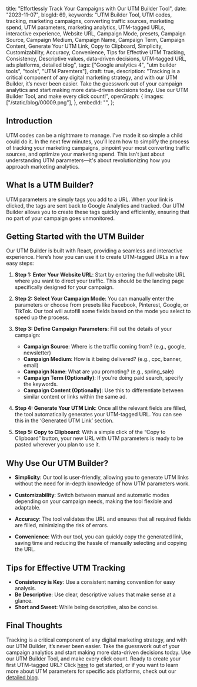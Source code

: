  title: "Effortlessly Track Your Campaigns with Our UTM Builder Tool",
 date: "2023-11-07",
 blogId: 69,
 keywords:
  "UTM Builder Tool, UTM codes, tracking, marketing campaigns, converting traffic sources, marketing spend, UTM parameters, marketing analytics, UTM-tagged URLs, interactive experience, Website URL, Campaign Mode, presets, Campaign Source, Campaign Medium, Campaign Name, Campaign Term, Campaign Content, Generate Your UTM Link, Copy to Clipboard, Simplicity, Customizability, Accuracy, Convenience, Tips for Effective UTM Tracking, Consistency, Descriptive values, data-driven decisions, UTM-tagged URL, ads platforms, detailed blog",
 tags: ["Google analytics 4", "utm builder tools", "tools", "UTM Paremters"],
 draft: true,
 description:
  "Tracking is a critical component of any digital marketing strategy, and with our UTM Builder, it’s never been easier. Take the guesswork out of your campaign analytics and start making more data-driven decisions today. Use our UTM Builder Tool, and make every click count!",
 openGraph: {
  images: ["/static/blog/00009.png"],
 },
 embedId: "",
};

<BlogHeader metadata={metadata} />

## Introduction

UTM codes can be a nightmare to manage. I've made it so simple a child could do it. In the next few minutes, you'll learn how to simplify the process of tracking your marketing campaigns, pinpoint your most converting traffic sources, and optimize your marketing spend. This isn't just about understanding UTM parameters—it's about revolutionizing how you approach marketing analytics.

## What Is a UTM Builder?

UTM parameters are simply tags you add to a URL. When your link is clicked, the tags are sent back to Google Analytics and tracked. Our UTM Builder allows you to create these tags quickly and efficiently, ensuring that no part of your campaign goes unmonitored.

## Getting Started with the UTM Builder

Our UTM Builder is built with React, providing a seamless and interactive experience. Here’s how you can use it to create UTM-tagged URLs in a few easy steps:

1. **Step 1: Enter Your Website URL**: Start by entering the full website URL where you want to direct your traffic. This should be the landing page specifically designed for your campaign.

2. **Step 2: Select Your Campaign Mode**: You can manually enter the parameters or choose from presets like Facebook, Pinterest, Google, or TikTok. Our tool will autofill some fields based on the mode you select to speed up the process.

3. **Step 3: Define Campaign Parameters**: Fill out the details of your campaign:

   - **Campaign Source**: Where is the traffic coming from? (e.g., google, newsletter)
   - **Campaign Medium**: How is it being delivered? (e.g., cpc, banner, email)
   - **Campaign Name**: What are you promoting? (e.g., spring_sale)
   - **Campaign Term (Optionally)**: If you're doing paid search, specify the keywords.
   - **Campaign Content (Optionally)**: Use this to differentiate between similar content or links within the same ad.

4. **Step 4: Generate Your UTM Link**: Once all the relevant fields are filled, the tool automatically generates your UTM-tagged URL. You can see this in the ‘Generated UTM Link’ section.

5. **Step 5: Copy to Clipboard**: With a simple click of the “Copy to Clipboard” button, your new URL with UTM parameters is ready to be pasted wherever you plan to use it.

## Why Use Our UTM Builder?

- **Simplicity**: Our tool is user-friendly, allowing you to generate UTM links without the need for in-depth knowledge of how UTM parameters work.

- **Customizability**: Switch between manual and automatic modes depending on your campaign needs, making the tool flexible and adaptable.

- **Accuracy**: The tool validates the URL and ensures that all required fields are filled, minimizing the risk of errors.

- **Convenience**: With our tool, you can quickly copy the generated link, saving time and reducing the hassle of manually selecting and copying the URL.

## Tips for Effective UTM Tracking

- **Consistency is Key**: Use a consistent naming convention for easy analysis.
- **Be Descriptive**: Use clear, descriptive values that make sense at a glance.
- **Short and Sweet**: While being descriptive, also be concise.

## Final Thoughts

Tracking is a critical component of any digital marketing strategy, and with our UTM Builder, it’s never been easier. Take the guesswork out of your campaign analytics and start making more data-driven decisions today. Use our UTM Builder Tool, and make every click count. Ready to create your first UTM-tagged URL? Click [here](/tools/utm-builder) to get started, or if you want to learn more about UTM parameters for specific ads platforms, check out our [detailed blog](/tags/utm-parameters/).
